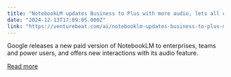 ```yaml
---
title: "NotebookLM updates Business to Plus with more audio, lets all users interact with AI hosts"
date: "2024-12-13T17:09:05.000Z"
link: "https://venturebeat.com/ai/notebooklm-updates-business-to-plus-more-audio-all-users-interact-with-ai-hosts/"
---
```


Google releases a new paid version of NotebookLM to enterprises, teams and power users, and offers new interactions with its audio feature.

[Read more](https://venturebeat.com/ai/notebooklm-updates-business-to-plus-more-audio-all-users-interact-with-ai-hosts/)

